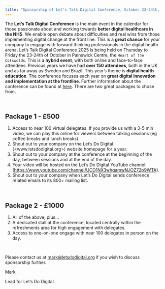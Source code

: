 ```yaml
---
title: "Sponsorship of Let’s Talk Digital Conference, October 23-24th, 2025"
---
```


The **Let’s Talk Digital Conference** is the main event in the calendar for those passionate about and working towards **better digital healthcare in the NHS**. We enable open debate about difficulties and real wins from those implementing digital change at the front line. This is a **great chance** for your company to engage with forward thinking professionals in the digital health arena. Let's Talk Digital Conference 2025 is being held on Thursday to Friday the 23-24th of October in Painswick Centre, the `Heart of the Cotswolds`. This is a **hybrid event**, with both online and face-to-face attendees. Previous years we have had **over 150 attendees**, both in the UK and as far away as Sweden and Brazil. This year’s theme is **digital health education**. The conference focuses each year on **great digital innovation and implementation at the frontline**. Further information about the conference can be found at [here](https://letsdodigital.org/conferences/2025/). There are two great packages to chose from.

\

## Package 1 - £500

1. Access to near 100 virtual delegates. If you provide us with a 3-5 min video, we can play this online for viewers between talking sessions (eg coffee breaks and lunch breaks).
2. Shout out to your company on the Let's Do Digital (<www.letsdodigital.org>) website homepage for a year.
3. Shout out to your company at the conference at the beginning of the day, between sessions and at the end of the day.
4. Your video will be hosted on the Let's Do Digital YouTube channel (<https://www.youtube.com/channel/UCO1NX3whqamwNJOZ72p9WTA>).
5. Shout out to your company when Let's Do Digital sends conference related emails to its 800+ mailing list.

\

## Package 2 - £1000

1. All of the above, plus...
2. A dedicated stall at the conference, located centrally within the refreshments area for high engagement with delegates.
3. Access to one-on-one engage with near 100 delegates in person on the day.

\

Please contact us at [mark@letsdodigital.org](mailto:mark@letsdodigital.org) if you wish to discuss sponsorship further.

Mark

Lead for Let’s Do Digital
